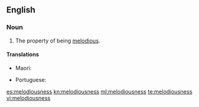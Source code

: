 ==English==

===Noun===
{{en-noun|-}}

# The property of being [[melodious]].

====Translations====
{{trans-top|the property of being melodious}}
* Maori: {{t|mi|wainene}}
{{trans-mid}}
* Portuguese: {{t|pt|melodiosidade|f}}
{{trans-bottom}}

[[es:melodiousness]]
[[kn:melodiousness]]
[[ml:melodiousness]]
[[te:melodiousness]]
[[vi:melodiousness]]